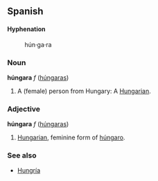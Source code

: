 ==Spanish==
====Hyphenation====
:hún&middot;ga&middot;ra

===Noun===
'''húngara''' ''f'' ([[húngaras]])

# A (female) person from Hungary: A [[Hungarian]].

===Adjective===
'''húngara''' ''f'' ([[húngaras]])

#[[Hungarian]], feminine form of [[húngaro]].

===See also===
*[[Hungría]]